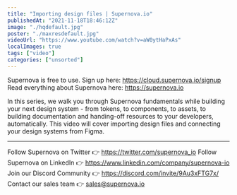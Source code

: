 ```yaml
---
title: "Importing design files | Supernova.io"
publishedAt: "2021-11-18T18:46:12Z"
image: "./hqdefault.jpg"
poster: "./maxresdefault.jpg"
videoUrl: "https://www.youtube.com/watch?v=aW0ytHaPxAs"
localImages: true
tags: ["video"]
categories: ["unsorted"]
---
```


Supernova is free to use. Sign up here: https://cloud.supernova.io/signup
Read everything about Supernova here: https://supernova.io

In this series, we walk you through Supernova fundamentals while building your next design system - from tokens, to components, to assets, to building documentation and handing-off resources to your developers, automatically. This video will cover importing design files and connecting your design systems from Figma.

---

Follow Supernova on Twitter 👉 https://twitter.com/supernova_io
Follow Supernova on LinkedIn 👉 https://www.linkedin.com/company/supernova-io
Join our Discord Community 👉 https://discord.com/invite/9Au3xFTG7x/
Contact our sales team 👉 sales@supernova.io
